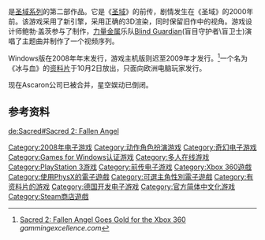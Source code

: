 {{NoteTA|G1=Games}}
{{Infobox VG
|title        = 
|image        = 
|caption      = 
|english  = ''Sacred 2: Fallen Angel''
|official  = {{vgr|CN|圣域2：堕落天使|nocc=yes}}
|common = {{vgrelease|CN|神圣纪事2：堕落天使}}
|developer    = [[Ascaron|Ascaron]]
|publisher    = {{vgrelease|WW|[[cdv_Software_Entertainment|cdv Software Entertainment]]<ref>[http://www.cdvusa.com/ cdv Software Entertainment] {{Wayback|url=http://www.cdvusa.com/ |date=20130130112329 }} ''cdvusa.com''</ref>、[[Deep_Silver|Deep Silver]]|CN|[[星空娱动|星空娱动]]|TW|新世代}}
|designer     = [[Bob_Bates|Bob Bates]] <small>（[[游戏制作人|制作人]]）</small>
|composer     = [[Dynamedion|Dynamedion]]<br>[[Blind_Guardian|Blind Guardian]]<ref>[http://www.1up.com/do/newsStory?cId=3164176 Blind Guardian Rocks Out in Sacred 2] {{Webarchive|url=https://archive.is/20120717114407/http://www.1up.com/do/newsStory?cId=3164176 |date=2012-07-17 }} ''1up.com''</ref><small>（主题音乐）</small><br>[[Pedro_Camacho|Pedro Macedo Camacho]]<ref>{{Citation | author = MobyGames | title = Sacred 2: Fallen Angel credits page at mobygames.com | url = http://www.mobygames.com/game/windows/sacred-2-fallen-angel/credits | accessdate = 2008-12-28 | archive-date = 2009-02-20 | archive-url = https://web.archive.org/web/20090220153103/http://www.mobygames.com/game/windows/sacred-2-fallen-angel/credits | dead-url = no }}</ref><ref>{{Citation | last=Broomhall | first=John | author-link=John Broomhall | title=Heard About A Vampyre Story | newspaper=[[Develop_(magazine)|Develop Magazine]] | issue=59 | pages=57 | year=2008 | date=November 2008 | url=http://issuu.com/develop/docs/dev89_web/57?mode=a_p | accessdate=2010-09-25 | archive-date=2011-07-22 | archive-url=https://web.archive.org/web/20110722085428/http://issuu.com/develop/docs/dev89_web/57?mode=a_p | dead-url=no }}</ref><small>（追加音乐）</small>
|series       = [[圣域系列|圣域系列]]
|released     = {{collapsible list|title=2008年11月7日|'''Microsoft Windows版'''{{Vgrelease|EU|2008年11月7日<ref>[http://uk.gamespot.com/pc/action/sacred2fallenangel/tech_info.html?tag=tabs;summary Sacred 2: Fallen Angel Tech Info] {{webarchive|url=https://web.archive.org/web/20090706062843/http://uk.gamespot.com/pc/action/sacred2fallenangel/tech_info.html?tag=tabs;summary |date=2009-07-06 }} ''uk.gamespot.com''</ref>|NA|2008年11月11日|CN|2009年1月15日|TW|2009年3月3日}}'''PlayStation 3、Xbox 360版'''{{Vgrelease|NA|2009年5月12日<ref>[http://xbox360.ign.com/articles/974/974028p1.html - Sacred 2 Gone Gold for US] ''xbox360.ign.com''</ref>|EU|2009年6月5日<ref>[http://www.psu.com/Sacred-2---Fallen-Angel-goes-Gold,-releasing-June-5th--a006979-p0.php Sacred 2 Gone Gold for EU] ''psu.com''</ref>}} }}
| genre = [[动作角色扮演游戏|动作角色扮演]]
|modes = [[单人电子游戏|单人]]、[[多人电子游戏|单人]]
|platforms    = {{spml|[[Microsoft_Windows|Microsoft Windows]]|[[PlayStation_3|PlayStation 3]]|[[Xbox_360|Xbox 360]]}}
}}
{{vgname|圣域2：堕落天使|en=Sacred 2: Fallen Angel}}是[[圣域系列|圣域系列]]的第二部作品。它是《[[圣域_(游戏)|圣域]]》的前传，剧情发生在《圣域》的2000年前。该游戏采用了新引擎，采用正确的3D渲染，同时保留旧作中的视角。游戏设计师鲍勃·盖茨参与了制作，[[力量金属|力量金属]]乐队[[Blind_Guardian|Blind Guardian]](盲目守护者\盲卫士)演唱了主题曲并制作了一个视频序列。

Windows版在2008年年末发行，游戏主机版则迟至2009年才发行。<ref>[http://www.gamingexcellence.com/xbox360/news/2792.shtml Sacred 2: Fallen Angel Goes Gold for the Xbox 360] {{Wayback|url=http://www.gamingexcellence.com/xbox360/news/2792.shtml |date=20120214112143 }} ''gammingexcellence.com''</ref>一个名为《冰与血》的[[资料片|资料片]]于10月2日放出，只面向欧洲电脑玩家发行。

现在Ascaron公司已被合并，星空娱动已倒闭。

==参考资料==
{{reflist|2}}
{{圣域系列}}

{{DEFAULTSORT:Sacred 2: Fallen Angel}}
[[Category:2008年电子游戏|Category:2008年电子游戏]]
[[Category:动作角色扮演游戏|Category:动作角色扮演游戏]]
[[Category:奇幻电子游戏|Category:奇幻电子游戏]]
[[Category:Games_for_Windows认证游戏|Category:Games for Windows认证游戏]]
[[Category:多人在线游戏|Category:多人在线游戏]]
[[Category:PlayStation_3游戏|Category:PlayStation 3游戏]]
[[Category:前传电子游戏|Category:前传电子游戏]]
[[Category:Xbox_360遊戲|Category:Xbox 360遊戲]]
[[Category:使用PhysX的電子遊戲|Category:使用PhysX的電子遊戲]]
[[Category:可選主角性別電子遊戲|Category:可選主角性別電子遊戲]]
[[Category:有资料片的游戏|Category:有资料片的游戏]]
[[Category:德国开发电子游戏|Category:德国开发电子游戏]]
[[Category:官方简体中文化游戏|Category:官方简体中文化游戏]]
[[Category:Steam商店遊戲|Category:Steam商店遊戲]]

[[de:Sacred#Sacred_2:_Fallen_Angel|de:Sacred#Sacred 2: Fallen Angel]]